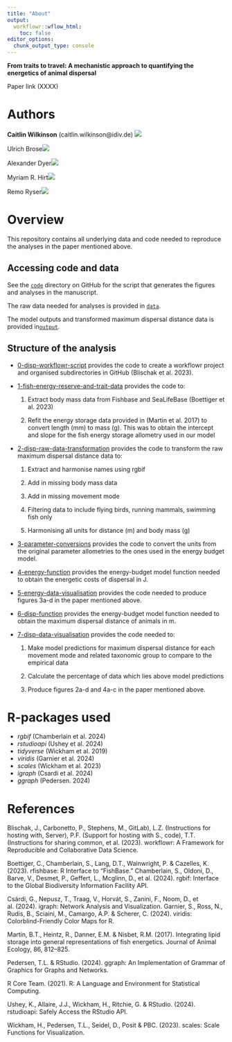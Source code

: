 ```yaml
---
title: "About"
output:
  workflowr::wflow_html:
    toc: false
editor_options:
  chunk_output_type: console
---
```

**From traits to travel: A mechanistic approach to quantifying the energetics of animal dispersal**

Paper link (XXXX)

# Authors
**Caitlin Wilkinson** (caitlin.wilkinson@idiv.de) [![](https://orcid.org/sites/default/files/images/orcid_16x16.png)](https://orcid.org/0000-0002-2831-8235)

Ulrich Brose[![](https://orcid.org/sites/default/files/images/orcid_16x16.png)](http://orcid.org/####)

Alexander Dyer[![](https://orcid.org/sites/default/files/images/orcid_16x16.png)](http://orcid.org/####)

Myriam R. Hirt[![](https://orcid.org/sites/default/files/images/orcid_16x16.png)](http://orcid.org/####)

Remo Ryser[![](https://orcid.org/sites/default/files/images/orcid_16x16.png)](http://orcid.org/####)

# Overview
This repository contains all underlying data and code needed to reproduce the analyses in the paper mentioned above. 

## Accessing code and data 

See the [`code`](https://github.com/biowilks/Energy-Budget-Model/tree/master/code) directory on GitHub for the script that generates the figures and analyses in the manuscript.

The raw data needed for analyses is provided in [`data`](https://github.com/biowilks/Energy-Budget-Model/tree/master/data).

The model outputs and transformed maximum dispersal distance data is provided in[`output`](https://github.com/biowilks/Energy-Budget-Dispersal-Model/tree/master/output). 

## Structure of the analysis

- [0-disp-workflowr-script](https://github.com/biowilks/Energy-Budget-Model/blob/master/code/0-disp-workflowr-script.R) provides the code to create a workflowr project and organised subdirectories in GitHub (Blischak et al. 2023). 

- [1-fish-energy-reserve-and-trait-data](https://github.com/biowilks/Energy-Budget-Model/blob/master/code/1-fish-energy-and-trait-data.R) provides the code to: 
<div class="indent-list"> 1) Extract body mass data from Fishbase and SeaLifeBase (Boettiger et al. 2023) </div>
<div class="indent-list"> 2) Refit the energy storage data provided in (Martin et al. 2017) to convert length (mm) to mass (g). This was to obtain the intercept and slope for the fish energy storage allometry used in our model </div>


- [2-disp-raw-data-transformation](https://github.com/biowilks/Energy-Budget-Model/blob/master/code/2-disp-raw-data-transformation.R) provides the code to transform the raw maximum dispersal distance data to: 
<div class="indent-list"> 1) Extract and harmonise names using rgbif</div>
<div class="indent-list"> 2) Add in missing body mass data </div>
<div class="indent-list"> 3) Add in missing movement mode </div>
<div class="indent-list"> 4) Filtering data to include flying birds, running mammals, swimming fish only </div>
<div class="indent-list"> 5) Harmonising all units for distance (m) and body mass (g) </div>


- [3-parameter-conversions](https://github.com/biowilks/Energy-Budget-Model/blob/master/code/3-parameter-conversions.R) provides the code to convert the units from the original parameter allometries to the ones used in the energy budget model. 

- [4-energy-function](https://github.com/biowilks/Energy-Budget-Model/blob/master/code/4-energy-function.R) provides the energy-budget model function needed to obtain the energetic costs of dispersal in J.

- [5-energy-data-visualisation](https://github.com/biowilks/Energy-Budget-Model/blob/master/code/5-energy-data-visualisation.R) provides the code needed to produce figures 3a-d in the paper mentioned above. 

- [6-disp-function](https://github.com/biowilks/Energy-Budget-Model/blob/master/code/6-disp-function.R) provides the energy-budget model function needed to obtain the maximum dispersal distance of animals in m. 

- [7-disp-data-visualisation](https://github.com/biowilks/Energy-Budget-Model/blob/master/code/7-disp-data-visualisation.R) provides the code needed to: 
<div class="indent-list"> 1) Make model predictions for maximum dispersal distance for each movement mode and related taxonomic group to compare to the empirical data</div>
<div class="indent-list"> 2) Calculate the percentage of data which lies above model predictions </div>
<div class="indent-list"> 3) Produce figures 2a-d and 4a-c in the paper mentioned above.</div> 



# R-packages used 
- *rgbif* (Chamberlain et al. 2024)
- *rstudioapi* (Ushey et al. 2024)
- *tidyverse* (Wickham et al. 2019)
- *viridis* (Garnier et al. 2024)
- *scales* (Wickham et al. 2023)
- *igraph* (Csardi et al. 2024)
- *ggraph* (Pedersen. 2024)

# References
Blischak, J., Carbonetto, P., Stephens, M., GitLab), L.Z. (Instructions for hosting with, Server), P.F. (Support for hosting with S., code), T.T. (Instructions for sharing common, et al. (2023). workflowr: A Framework for Reproducible and Collaborative Data Science.


Boettiger, C., Chamberlain, S., Lang, D.T., Wainwright, P. & Cazelles, K. (2023). rfishbase: R Interface to “FishBase.”
Chamberlain, S., Oldoni, D., Barve, V., Desmet, P., Geffert, L., Mcglinn, D., et al. (2024). rgbif: Interface to the Global Biodiversity Information Facility API.


Csárdi, G., Nepusz, T., Traag, V., Horvát, S., Zanini, F., Noom, D., et al. (2024). igraph: Network Analysis and Visualization.
Garnier, S., Ross, N., Rudis, B., Sciaini, M., Camargo, A.P. & Scherer, C. (2024). viridis: Colorblind-Friendly Color Maps for R.


Martin, B.T., Heintz, R., Danner, E.M. & Nisbet, R.M. (2017). Integrating lipid storage into general representations of fish energetics. Journal of Animal Ecology, 86, 812–825.


Pedersen, T.L. & RStudio. (2024). ggraph: An Implementation of Grammar of Graphics for Graphs and Networks.


R Core Team. (2021). R: A Language and Environment for Statistical Computing.


Ushey, K., Allaire, J.J., Wickham, H., Ritchie, G. & RStudio. (2024). rstudioapi: Safely Access the RStudio API.


Wickham, H., Pedersen, T.L., Seidel, D., Posit & PBC. (2023). scales: Scale Functions for Visualization.
